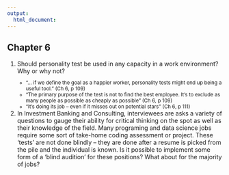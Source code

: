 ```yaml
---
output:
  html_document:
---
```



## Chapter 6
<ol>
<li> Should personality test be used in any capacity in a work environment?  Why or why not?  
<small>
  <ul>
    <li> “… if we define the goal as a happier worker, personality tests might end up being a useful tool.” (Ch 6, p 109)  </li>
    <li> “The primary purpose of the test is not to find the best employee.  It’s to exclude as many people as possible as cheaply as possible” (Ch 6, p 109)  </li>
    <li> “It’s doing its job – even if it misses out on potential stars” (Ch 6, p 111) </li> 
    </ul>
  </small>
</li> 
<li> In Investment Banking and Consulting, interviewees are asks a variety of questions to gauge their ability for critical thinking on the spot as well as their knowledge of the field.  Many programing and data science jobs require some sort of take-home coding assessment or project.  These ‘tests’ are not done blindly – they are done after a resume is picked from the pile and the individual is known. Is it possible to implement some form of a ‘blind audition’ for these positions? What about for the majority of jobs?
</li>
</ol>






